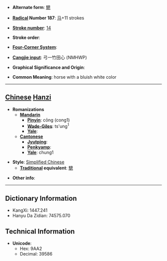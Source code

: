 * '''Alternate form''': [[驄]]

* '''[[Wiktionary:Chinese radical index| Radical]] Number 187''': [[Wiktionary:Chinese radical index 马|马]]+11 strokes

* '''[[Wiktionary:Chinese total strokes index|Stroke number]]''': [[Wiktionary:Chinese total strokes index 14|14]]

* '''Stroke order''': 

* '''[[Wiktionary:Chinese four corner index|Four-Corner System]]''': 

* '''[[Wiktionary:Chinese Cangjie index|Cangjie input]]''': 弓一竹田心 (NMHWP)

* '''Graphical Significance and Origin''': 

* '''Common Meaning''': horse with a bluish white color

----

== [[Chinese]] [[Hanzi]] ==

* '''Romanizations'''
** '''[[Mandarin]]'''
*** '''[[Pinyin]]''': cōng (cong1)
*** '''[[Wade-Giles]]''': ts'ung<sup>1</sup>
*** '''[[Yale]]''': 
** '''[[Cantonese]]'''
*** '''[[Jyutping]]''':
*** '''[[Penkyamp]]''': 
*** '''[[Yale]]''': chung1

* '''Style''': [[Simplified Chinese]] 
** '''[[Traditional Chinese|Traditional]] equivalent''': [[驄]]

* '''Other info''': 

----

== Dictionary Information ==

* KangXi: 1447.241
* Hanyu Da Zidian: 74575.070

== Technical Information ==

* '''Unicode''':
** Hex: 9AA2
** Decimal: 39586